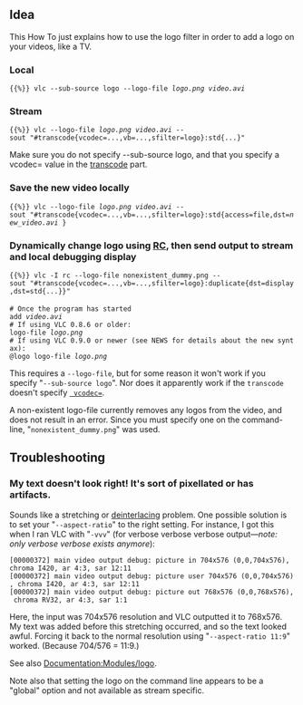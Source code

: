 {{howto|add a logo on your video using the logo filter}}

== Idea ==
This How To just explains how to use the logo filter in order to add a logo on your videos, like a TV.

=== Local ===
 {{%}} vlc --sub-source logo --logo-file ''logo.png'' ''video.avi''

=== Stream ===
 {{%}} vlc --logo-file ''logo.png'' ''video.avi'' --sout "#transcode{vcodec=...,vb=...,sfilter=logo}:std{...}"

Make sure you do not specify --sub-source logo, and that you specify a vcodec= value in the [[transcode]] part.

=== Save the new video locally ===
 {{%}} vlc --logo-file ''logo.png'' ''video.avi'' --sout "#transcode{vcodec=...,vb=...,sfilter=logo}:std{access=file,dst=''new_video.avi'' }

=== Dynamically change logo using [[RC]], then send output to stream and local debugging display ===

 {{%}} vlc -I rc --logo-file nonexistent_dummy.png --sout "#transcode{vcodec=...,vb=...,sfilter=logo}:duplicate{dst=display,dst=std{...}}"
 
 # Once the program has started
 add ''video.avi''
 # If using VLC 0.8.6 or older:
 logo-file ''logo.png''
 # If using VLC 0.9.0 or newer (see NEWS for details about the new syntax):
 @logo logo-file ''logo.png''

This requires a <code>--logo-file</code>, but for some reason it won't work if you specify "<code>--sub-source logo</code>". Nor does it apparently work if the <code>transcode</code> doesn't specify <code>[[Codec#Video | vcodec=]]</code>.

A non-existent logo-file currently removes any logos from the video, and does not result in an error. Since you must specify one on the command-line, "<code>nonexistent_dummy.png</code>" was used.

== Troubleshooting ==

=== My text doesn't look right! It's sort of pixellated or has artifacts. ===

Sounds like a stretching or [[deinterlacing]] problem. One possible solution is to set your "<code>--aspect-ratio</code>" to the right setting. For instance, I got this when I ran VLC with "<code>-vvv</code>" (for verbose verbose verbose output&mdash;''note: only verbose verbose exists anymore''):

 [00000372] main video output debug: picture in 704x576 (0,0,704x576), chroma I420, ar 4:3, sar 12:11
 [00000372] main video output debug: picture user 704x576 (0,0,704x576), chroma I420, ar 4:3, sar 12:11
 [00000372] main video output debug: picture out 768x576 (0,0,768x576), chroma RV32, ar 4:3, sar 1:1

Here, the input was 704x576 resolution and VLC outputted it to 768x576. My text was added before this stretching occurred, and so the text looked awful. Forcing it back to the normal resolution using "<code>--aspect-ratio 11:9</code>" worked. (Because 704/576 = 11:9.)

See also [[Documentation:Modules/logo]].

Note also that setting the logo on the command line appears to be a "global" option and not available as stream specific.

{{DEFAULTSORT:Logo|noerror}}